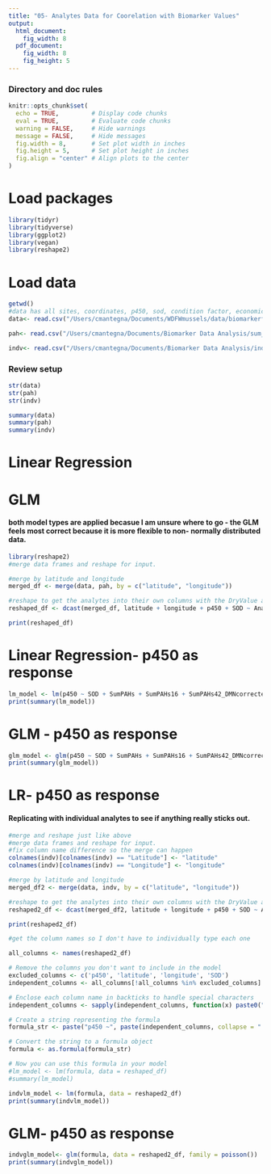```yaml
---
title: "05- Analytes Data for Coorelation with Biomarker Values"
output:
  html_document: 
    fig_width: 8
  pdf_document: 
    fig_width: 8
    fig_height: 5
---
```


### Directory and doc rules

```r

knitr::opts_chunk$set(
  echo = TRUE,         # Display code chunks
  eval = TRUE,         # Evaluate code chunks
  warning = FALSE,     # Hide warnings
  message = FALSE,     # Hide messages
  fig.width = 8,       # Set plot width in inches
  fig.height = 5,      # Set plot height in inches
  fig.align = "center" # Align plots to the center
)

```

# Load packages

```r

library(tidyr)
library(tidyverse)
library(ggplot2)
library(vegan)
library(reshape2)

```

# Load data

```r

getwd()
#data has all sites, coordinates, p450, sod, condition factor, economic factor data
data<- read.csv("/Users/cmantegna/Documents/WDFWmussels/data/biomarkerfull.csv")

pah<- read.csv("/Users/cmantegna/Documents/Biomarker Data Analysis/sum_analytes.csv")

indv<- read.csv("/Users/cmantegna/Documents/Biomarker Data Analysis/individual_analytes.csv") 

```

### Review setup

```r

str(data)
str(pah)
str(indv)

```

```r
summary(data)
summary(pah)
summary(indv)

```

# Linear Regression
# GLM

#### both model types are applied becasue I am unsure where to go - the GLM feels most correct because it is more flexible to non- normally distributed data.

```r
library(reshape2)
#merge data frames and reshape for input.

#merge by latitude and longitude
merged_df <- merge(data, pah, by = c("latitude", "longitude"))

#reshape to get the analytes into their own columns with the DryValue as their values
reshaped_df <- dcast(merged_df, latitude + longitude + p450 + SOD ~ Analyte, value.var = "DryValue")

print(reshaped_df)

```
# Linear Regression- p450 as response 
```r

lm_model <- lm(p450 ~ SOD + SumPAHs + SumPAHs16 + SumPAHs42_DMNcorrected + SumPAHsHMW + SumPAHsLMW, data = reshaped_df)
print(summary(lm_model))

```
# GLM - p450 as response
```r

glm_model <- glm(p450 ~ SOD + SumPAHs + SumPAHs16 + SumPAHs42_DMNcorrected + SumPAHsHMW + SumPAHsLMW, family = poisson(), data = reshaped_df)
print(summary(glm_model))

```
# LR- p450 as response
#### Replicating with individual analytes to see if anything really sticks out.
```r
#merge and reshape just like above
#merge data frames and reshape for input.
#fix column name difference so the merge can happen
colnames(indv)[colnames(indv) == "Latitude"] <- "latitude"
colnames(indv)[colnames(indv) == "Longitude"] <- "longitude"

#merge by latitude and longitude
merged_df2 <- merge(data, indv, by = c("latitude", "longitude"))

#reshape to get the analytes into their own columns with the DryValue as their values
reshaped2_df <- dcast(merged_df2, latitude + longitude + p450 + SOD ~ Analyte, value.var = "DryValue")

print(reshaped2_df)
```

```r
#get the column names so I don't have to individually type each one

all_columns <- names(reshaped2_df)

# Remove the columns you don't want to include in the model
excluded_columns <- c('p450', 'latitude', 'longitude', 'SOD')
independent_columns <- all_columns[!all_columns %in% excluded_columns]

# Enclose each column name in backticks to handle special characters
independent_columns <- sapply(independent_columns, function(x) paste0("`", x, "`"))

# Create a string representing the formula
formula_str <- paste("p450 ~", paste(independent_columns, collapse = " + "))

# Convert the string to a formula object
formula <- as.formula(formula_str)

# Now you can use this formula in your model
#lm_model <- lm(formula, data = reshaped_df)
#summary(lm_model)


```

```r

indvlm_model <- lm(formula, data = reshaped2_df)
print(summary(indvlm_model))

```

# GLM- p450 as response
```r

indvglm_model<- glm(formula, data = reshaped2_df, family = poisson())
print(summary(indvglm_model))

```

